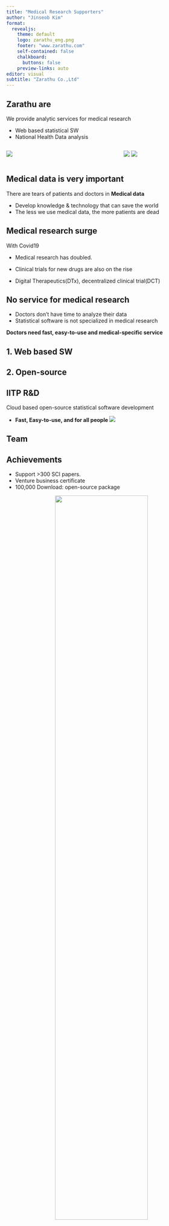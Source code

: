```yaml
---
title: "Medical Research Supporters"
author: "Jinseob Kim"
format:
  revealjs: 
    theme: default
    logo: zarathu_eng.png
    footer: "www.zarathu.com"
    self-contained: false
    chalkboard: 
      buttons: false
    preview-links: auto
editor: visual
subtitle: "Zarathu Co.,Ltd"
---
```


## Zarathu are

We provide analytic services for medical research

-   Web based statistical SW
-   National Health Data analysis

:::: {.columns}

::: {.column width="60%"}
![](https://shinykorea.github.io/corona-activityrecord/d1.png){}

:::

::: {.column width="40%"}

![](http://cdn.bosa.co.kr/news/photo/202009/2135109_169966_5652.jpg){}
![](https://cdn.docdocdoc.co.kr/news/photo/201807/1057873_1117467_2355.jpg){}

:::

::::




## Medical data is very important

There are tears of patients and doctors in **Medical data**

-   Develop knowledge & technology that can save the world    
-   The less we use medical data, the more patients are dead


## Medical research surge

With Covid19 

-  Medical research has doubled.

-  Clinical trials for new drugs are also on the rise

-  Digital Therapeutics(DTx), decentralized clinical trial(DCT) 


## No service for medical research

-  Doctors don't have time to analyze their data
-  Statistical software is not specialized in medical research


**Doctors need fast, easy-to-use and medical-specific service**



## 1. Web based SW




## 2. Open-source



## IITP R&D

Cloud based open-source statistical software development

-  **Fast, Easy-to-use, and for all people**
![](http://k.kakaocdn.net/dn/bsgueW/btrzkqLQ3H2/qQBLFHw769HWkRJyeRWRG1/img_l.jpg){}

## Team



## Achievements

-  Support >300 SCI papers.
-  Venture business certificate
-  100,000 Download: open-source package

<center><img src="paper.png" width = 70%></center>

## Plan 

:::: {.columns}

::: {.column width="50%"}
Now: Medical research
:::

::: {.column width="50%"}
Future: Clinical trial
:::

::::


## Vision
:::: {.columns}

::: {.column width="50%"}
Save the world
:::

::: {.column width="50%"}
Produce rising stars
:::

::::


## Collaborate


:::: {.columns}

::: {.column width="50%"}
Medical data, research
:::

::: {.column width="50%"}
Produce data scientist
:::

::::




